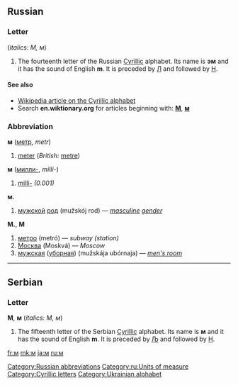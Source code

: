 {{also|Appendix:Variations of "m"}}
==Russian==

===Letter===
{{infl|ru|letter|lower case||upper case|М}} (''italics: М, м'')

# The fourteenth letter of the Russian [[Cyrillic]] alphabet. Its name is '''эм''' {{IPAchar|(ɛm)}} and it has the sound of English '''m'''. It is preceded by [[л|Л]] and followed by [[н|Н]].

====See also====
* [[w:Cyrillic alphabet|Wikipedia article on the Cyrillic alphabet]]
* Search '''en.wiktionary.org''' for articles beginning with: '''[http://en.wiktionary.org/w/index.php?title=Special%3AAllpages&from=%D0%9C&namespace=0 М]''', '''[http://en.wiktionary.org/w/index.php?title=Special%3AAllpages&from=%D0%BC&namespace=0 м]'''

===Abbreviation===
'''м''' ([[метр]], ''metr'')

# [[meter]] (''British:'' [[metre]])

'''м''' ([[милли-]], ''milli-'')

# [[milli-]] ''(0.001)''

'''м.'''
# [[мужской]] [[род]] (mužskój rod) — ''[[masculine]] [[gender]]''

'''М.''', '''М'''
# [[метро]] (metró) — ''subway (station)''
# [[Москва]] (Moskvá) — ''Moscow''
# [[мужская]] ([[уборная]]) (mužskája ubórnaja) — ''[[men's room]]''

[[Category:Russian abbreviations]]
[[Category:ru:Units of measure]]

----

==Serbian==

===Letter===
'''М''', '''м''' (''italics: М, м'')

# The fifteenth letter of the Serbian [[Cyrillic]] alphabet. Its name is '''м''' and it has the sound of English '''m'''. It is preceded by [[љ|Љ]] and followed by [[н|Н]].

[[Category:Cyrillic letters]]
[[Category:Ukrainian alphabet]]

[[fr:м]]
[[mk:м]]
[[ja:м]]
[[ru:м]]